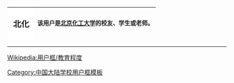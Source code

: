 {| cellspacing="0" style="width:240px;background:#A4D3EE;border:solid #aaaa00 1px;margin:1px;"
! style="width:45px;height:45px;background:#ffffff;font-size:14pt" lang="en" | <!--注意合理使用之规定：“绝对不能将“合理使用”之图片，放入个人的用户页面进行展示。”-->北化
| style="font-size:10pt;padding:4pt;line-height:1.25em" | 该用户是'''[[北京化工大学]]'''的校友、学生或老师。
|}
<includeonly>[[Category:北京化工大学维基人|{{PAGENAME}}]]</includeonly>
<noinclude>
<div style="clear:both">
----
[[Wikipedia:用户框/教育程度]]</div>
[[Category:中国大陆学校用户框模板]]
</noinclude>